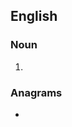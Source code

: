 {{also|trash can}}
==English==

===Noun===
{{en-noun}}

# {{alternative form of|en|trash can}}

===Anagrams===
* {{anagrams|en|a=aachnrst|Strachan}}